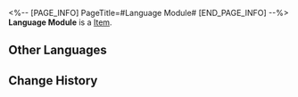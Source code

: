 <%-- [PAGE_INFO]
PageTitle=#Language Module#
[END_PAGE_INFO] --%>
{{Item Infobox
|title       = Language Module
|id          = 140165
|image       = Item Language Module.png
|type        = 
|invCategory = Missions
|rarity      = 3
|effect      = 
|description = A chip for regulating language mastery, especially for standard-issue Belobogian Automaton.
}}
'''Language Module''' is a [[Item]].

==Other Languages==
{{Other Languages
|en   = Language Module
|zhs  = 逻辑语言中枢
|zht  = 邏輯語言中樞
|ja   = 言語ロジックモジュール
|ko   = 언어 로직 중추
|es   = Módulo de lenguaje
|fr   = Module de langue
|ru   = Языковой модуль
|th   = โมดูลตรรกะภาษา
|vi   = Trung Khu Ngôn Ngữ Logic
|de   = Sprachmodul
|id   = Modul Bahasa
|pt   = Módulo de Linguagem
}}

==Change History==
{{Change History|2.0}}